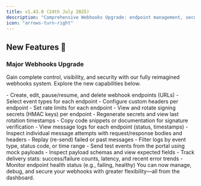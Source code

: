 ```yaml
---
title: v1.43.0 (24th July 2025)
description: "Comprehensive Webhooks Upgrade: endpoint management, security, delivery logs, debugging, and monitoring—now fully self-serve in the dashboard."
icon: "arrows-turn-right"
---
```


## New Features 🚀

### Major Webhooks Upgrade

Gain complete control, visibility, and security with our fully reimagined webhooks system. Explore the new capabilities below.

<Steps>
<Step title="Endpoint & Subscription Management">
    - Create, edit, pause/resume, and delete webhook endpoints (URLs)
    - Select event types for each endpoint
    - Configure custom headers per endpoint
    - Set rate limits for each endpoint
</Step>

<Step title="Secrets & Security">
    - View and rotate signing secrets (HMAC keys) per endpoint
    - Regenerate secrets and view last rotation timestamps
    - Copy code snippets or documentation for signature verification
</Step>

<Step title="Delivery History & Debugging">
    - View message logs for each endpoint (status, timestamps)
    - Inspect individual message attempts with request/response bodies and headers
    - Replay (re-send) failed or past messages
    - Filter logs by event type, status code, or time range
</Step>

<Step title="Testing & Troubleshooting">
    - Send test events from the portal using mock payloads
    - Inspect payload schemas and view expected fields
</Step>

<Step title="Monitoring & Metrics">
    - Track delivery stats: success/failure counts, latency, and recent error trends
    - Monitor endpoint health status (e.g., failing, healthy)
</Step>
</Steps>

<Check>
You can now manage, debug, and secure your webhooks with greater flexibility—all from the dashboard.
</Check>